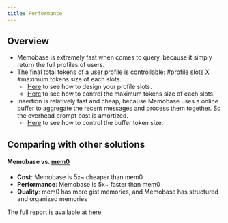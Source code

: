 ```yaml
---
title: Performance
---
```

## Overview
- Memobase is extremely fast when comes to query, because it simply return the full profiles of users.
- The final total tokens of a user profile is controllable: #profile slots X #maximum tokens size of each slots.
    - [Here](features/customization/profile) to see how to design your profile slots.
    - [Here](features/customization/full#basic-config) to see how to control the maximum tokens size of each slots.
- Insertion is relatively fast and cheap, because Memobase uses a online buffer to aggregate the recent messages and process them together.
So the overhead prompt cost is amortized.
    - [Here](features/customization/full) to see how to control the buffer token size.

## Comparing with other solutions
#### Memobase vs. [mem0](https://github.com/mem0ai/mem0)
- **Cost**: Memobase is 5x~ cheaper than mem0
- **Performance**: Memobase is 5x~ faster than mem0
- **Quality**: mem0 has more gist memories, and Memobase has structured and organized memories


The full report is available at [here](https://github.com/memodb-io/memobase/tree/docs/docs/experiments/900-chats).